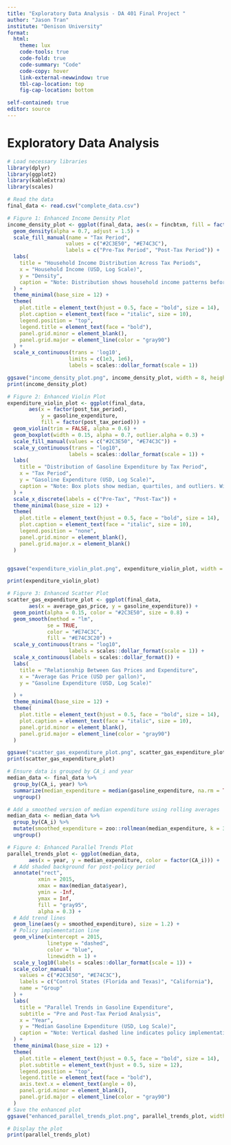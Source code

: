 ---
title: "Exploratory Data Analysis - DA 401 Final Project "
author: "Jason Tran"
institute: "Denison University"
format: 
  html:
    theme: lux
    code-tools: true
    code-fold: true
    code-summary: "Code"
    code-copy: hover
    link-external-newwindow: true
    tbl-cap-location: top
    fig-cap-location: bottom

self-contained: true
editor: source
---

# Exploratory Data Analysis

```{r}
# Load necessary libraries
library(dplyr)
library(ggplot2)
library(kableExtra)
library(scales)

# Read the data
final_data <- read.csv("complete_data.csv")
```

```{r}
# Figure 1: Enhanced Income Density Plot
income_density_plot <- ggplot(final_data, aes(x = fincbtxm, fill = factor(post_tax_period))) + 
  geom_density(alpha = 0.7, adjust = 1.5) + 
  scale_fill_manual(name = "Tax Period", 
                   values = c("#2C3E50", "#E74C3C"), 
                   labels = c("Pre-Tax Period", "Post-Tax Period")) + 
  labs(
    title = "Household Income Distribution Across Tax Periods",
    x = "Household Income (USD, Log Scale)",
    y = "Density",
    caption = "Note: Distribution shows household income patterns before and after tax implementation."
  ) + 
  theme_minimal(base_size = 12) + 
  theme(
    plot.title = element_text(hjust = 0.5, face = "bold", size = 14),
    plot.caption = element_text(face = "italic", size = 10),
    legend.position = "top",
    legend.title = element_text(face = "bold"),
    panel.grid.minor = element_blank(),
    panel.grid.major = element_line(color = "gray90")
  ) + 
  scale_x_continuous(trans = 'log10', 
                    limits = c(1e3, 1e6),
                    labels = scales::dollar_format(scale = 1))

ggsave("income_density_plot.png", income_density_plot, width = 8, height = 5)
print(income_density_plot)
```

```{r}
# Figure 2: Enhanced Violin Plot
expenditure_violin_plot <- ggplot(final_data, 
       aes(x = factor(post_tax_period), 
           y = gasoline_expenditure, 
           fill = factor(post_tax_period))) + 
  geom_violin(trim = FALSE, alpha = 0.6) + 
  geom_boxplot(width = 0.15, alpha = 0.7, outlier.alpha = 0.3) + 
  scale_fill_manual(values = c("#2C3E50", "#E74C3C")) + 
  scale_y_continuous(trans = "log10", 
                    labels = scales::dollar_format(scale = 1)) + 
  labs(
    title = "Distribution of Gasoline Expenditure by Tax Period",
    x = "Tax Period",
    y = "Gasoline Expenditure (USD, Log Scale)",
    caption = "Note: Box plots show median, quartiles, and outliers. Width represents density."
  ) + 
  scale_x_discrete(labels = c("Pre-Tax", "Post-Tax")) +
  theme_minimal(base_size = 12) + 
  theme(
    plot.title = element_text(hjust = 0.5, face = "bold", size = 14),
    plot.caption = element_text(face = "italic", size = 10),
    legend.position = "none",
    panel.grid.minor = element_blank(),
    panel.grid.major.x = element_blank()
  )


ggsave("expenditure_violin_plot.png", expenditure_violin_plot, width = 8, height = 5)

print(expenditure_violin_plot)
```

```{r}
# Figure 3: Enhanced Scatter Plot
scatter_gas_expenditure_plot <- ggplot(final_data, 
       aes(x = average_gas_price, y = gasoline_expenditure)) + 
  geom_point(alpha = 0.15, color = "#2C3E50", size = 0.8) + 
  geom_smooth(method = "lm", 
             se = TRUE, 
             color = "#E74C3C", 
             fill = "#E74C3C20") + 
  scale_y_continuous(trans = "log10", 
                    labels = scales::dollar_format(scale = 1)) + 
  scale_x_continuous(labels = scales::dollar_format()) +
  labs(
    title = "Relationship Between Gas Prices and Expenditure",
    x = "Average Gas Price (USD per gallon)",
    y = "Gasoline Expenditure (USD, Log Scale)"

  ) + 
  theme_minimal(base_size = 12) + 
  theme(
    plot.title = element_text(hjust = 0.5, face = "bold", size = 14),
    plot.caption = element_text(face = "italic", size = 10),
    panel.grid.minor = element_blank(),
    panel.grid.major = element_line(color = "gray90")
  )

ggsave("scatter_gas_expenditure_plot.png", scatter_gas_expenditure_plot, width = 8, height = 5)
print(scatter_gas_expenditure_plot)
```

```{r}
# Ensure data is grouped by CA_i and year
median_data <- final_data %>%
  group_by(CA_i, year) %>%
  summarize(median_expenditure = median(gasoline_expenditure, na.rm = TRUE)) %>%
  ungroup()

# Add a smoothed version of median expenditure using rolling averages
median_data <- median_data %>%
  group_by(CA_i) %>%
  mutate(smoothed_expenditure = zoo::rollmean(median_expenditure, k = 3, fill = NA)) %>%
  ungroup()

# Figure 4: Enhanced Parallel Trends Plot
parallel_trends_plot <- ggplot(median_data, 
       aes(x = year, y = median_expenditure, color = factor(CA_i))) +
  # Add shaded background for post-policy period
  annotate("rect", 
          xmin = 2015, 
          xmax = max(median_data$year), 
          ymin = -Inf, 
          ymax = Inf, 
          fill = "gray95", 
          alpha = 0.3) +
  # Add trend lines
  geom_line(aes(y = smoothed_expenditure), size = 1.2) +
  # Policy implementation line
  geom_vline(xintercept = 2015, 
             linetype = "dashed", 
             color = "blue", 
             linewidth = 1) +
  scale_y_log10(labels = scales::dollar_format(scale = 1)) +
  scale_color_manual(
    values = c("#2C3E50", "#E74C3C"),
    labels = c("Control States (Florida and Texas)", "California"),
    name = "Group"
  ) +
  labs(
    title = "Parallel Trends in Gasoline Expenditure",
    subtitle = "Pre and Post-Tax Period Analysis",
    x = "Year",
    y = "Median Gasoline Expenditure (USD, Log Scale)",
    caption = "Note: Vertical dashed line indicates policy implementation (2015)."
  ) + 
  theme_minimal(base_size = 12) + 
  theme(
    plot.title = element_text(hjust = 0.5, face = "bold", size = 14),
    plot.subtitle = element_text(hjust = 0.5, size = 12),
    legend.position = "top",
    legend.title = element_text(face = "bold"),
    axis.text.x = element_text(angle = 0),
    panel.grid.minor = element_blank(),
    panel.grid.major = element_line(color = "gray90")
  )
# Save the enhanced plot
ggsave("enhanced_parallel_trends_plot.png", parallel_trends_plot, width = 10, height = 6, dpi = 300)

# Display the plot
print(parallel_trends_plot)


```


